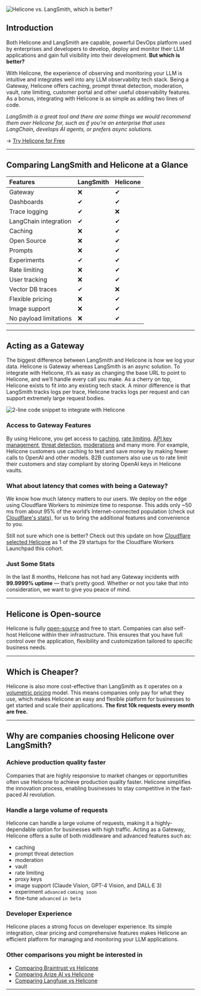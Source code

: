 ![Helicone vs. LangSmith, which is better?](/static/blog/langsmith-vs-helicone/cover-image.webp)

## Introduction

Both Helicone and LangSmith are capable, powerful DevOps platform used by enterprises and developers to develop, deploy and monitor their LLM applications and gain full visibility into their development. **But which is better?**

With Helicone, the experience of observing and monitoring your LLM is intuitive and integrates well into any LLM observability tech stack. Being a Gateway, Helicone offers caching, prompt threat detection, moderation, vault, rate limiting, customer portal and other useful observability features. As a bonus, integrating with Helicone is as simple as adding two lines of code.

_LangSmith is a great tool and there are some things we would recommend them over Helicone for, such as if you’re an enterprise that uses LangChain, develops AI agents, or prefers async solutions._

→ <a href="https://us.helicone.ai/signup" target="_blank" rel="noopener">Try Helicone for Free</a>

---

## Comparing LangSmith and Helicone at a Glance

| Features               | LangSmith | Helicone |
| :--------------------- | :-------- | :------- |
| Gateway                | ❌        | ✔        |
| Dashboards             | ✔         | ✔        |
| Trace logging          | ✔         | ❌       |
| LangChain integration  | ✔         | ✔        |
| Caching                | ❌        | ✔        |
| Open Source            | ❌        | ✔        |
| Prompts                | ❌        | ✔        |
| Experiments            | ✔         | ✔        |
| Rate limiting          | ❌        | ✔        |
| User tracking          | ❌        | ✔        |
| Vector DB traces       | ✔         | ❌       |
| Flexible pricing       | ❌        | ✔        |
| Image support          | ❌        | ✔        |
| No payload limitations | ❌        | ✔        |

---

## Acting as a Gateway

The biggest difference between LangSmith and Helicone is how we log your data. Helicone is Gateway whereas LangSmith is an async solution. To integrate with Helicone, it’s as easy as changing the base URL to point to Helicone, and we’ll handle every call you make. As a cherry on top, Helicone exists to fit into any existing tech stack. A minor difference is that LangSmith tracks logs per trace, Helicone tracks logs per request and can support extremely large request bodies.

![2-line code snippet to integrate with Helicone](/static/blog/langsmith-vs-helicone/code.webp)

### Access to Gateway Features

By using Helicone, you get access to <a href="https://docs.helicone.ai/features/advanced-usage/caching" target="_blank" rel="noopener">caching</a>, <a href="https://docs.helicone.ai/features/advanced-usage/custom-rate-limits" target="_blank" rel="noopener">rate limiting</a>, <a href="https://docs.helicone.ai/features/advanced-usage/vault" target="_blank" rel="noopener">API key management</a>, <a href="https://docs.helicone.ai/features/advanced-usage/llm-security" target="_blank" rel="noopener">threat detection</a>, <a href="https://docs.helicone.ai/features/advanced-usage/moderations" target="_blank" rel="noopener">moderations</a> and many more. For example, Helicone customers use caching to test and save money by making fewer calls to OpenAI and other models. B2B customers also use us to rate limit their customers and stay compliant by storing OpenAI keys in Helicone vaults.

### What about latency that comes with being a Gateway?

We know how much latency matters to our users. We deploy on the edge using Cloudflare Workers to minimize time to response. This adds only ~50 ms from about 95% of the world’s Internet-connected population (check out <a href="https://www.cloudflare.com/network/" target="_blank" rel="noopener">Cloudflare's stats</a>), for us to bring the additional features and convenience to you.

Still not sure which one is better? Check out this update on how <a href="https://blog.cloudflare.com/2024-community-update" target="_blank" rel="noopener"> Cloudflare selected Helicone</a> as 1 of the 29 startups for the Cloudflare Workers Launchpad this cohort.

### Just Some Stats

In the last 8 months, Helicone has not had any Gateway incidents with **99.9999% uptime** — that’s pretty good. Whether or not you take that into consideration, we want to give you peace of mind.

---

## Helicone is Open-source

Helicone is fully <a href="https://github.com/helicone/helicone" target="_blank" rel="noopener">open-source</a> and free to start. Companies can also self-host Helicone within their infrastructure. This ensures that you have full control over the application, flexibility and customization tailored to specific business needs.

---

## Which is Cheaper?

Helicone is also more cost-effective than LangSmith as it operates on a <a href="https://www.helicone.ai/pricing" target="_blank" rel="noopener">volumetric pricing</a> model. This means companies only pay for what they use, which makes Helicone an easy and flexible platform for businesses to get started and scale their applications. **The first 10k requests every month are free.**

---

## Why are companies choosing Helicone over LangSmith?

### Achieve production quality faster

Companies that are highly responsive to market changes or opportunities often use Helicone to achieve production quality faster. Helicone simplifies the innovation process, enabling businesses to stay competitive in the fast-paced AI revolution.

### Handle a large volume of requests

Helicone can handle a large volume of requests, making it a highly-dependable option for businesses with high traffic. Acting as a Gateway, Helicone offers a suite of both middleware and advanced features such as:

- caching
- prompt threat detection
- moderation
- vault
- rate limiting
- proxy keys
- image support (Claude Vision, GPT-4 Vision, and DALL·E 3)
- experiment `advanced` `coming soon`
- fine-tune `advanced` `in beta`

### Developer Experience

Helicone places a strong focus on developer experience. Its simple integration, clear pricing and comprehensive features makes Helicone an efficient platform for managing and monitoring your LLM applications.

### Other comparisons you might be interested in

- <a href="/blog/braintrust-alternatives" rel="noopener" target="_blank">
    Comparing Braintrust vs Helicone
  </a>
- <a href="/blog/best-arize-alternatives" rel="noopener" target="_blank">
    Comparing Arize AI vs Helicone
  </a>
- <a href="/blog/best-langfuse-alternatives" rel="noopener" target="_blank">
    Comparing Langfuse vs Helicone
  </a>

---

<CallToAction
  title="Stay ahead with Helicone"
  description="Track your LLM usage, optimize costs, improve your prompts, and scale your LLM app with Helicone."
  primaryButtonText="Try Helicone for free"
  primaryButtonLink="https://www.helicone.ai/signup"
  secondaryButtonText="Contact us"
  secondaryButtonLink="https://www.helicone.ai/contact"
/>
